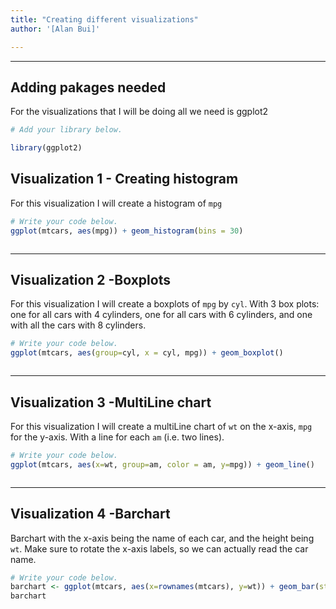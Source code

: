 ```yaml
---
title: "Creating different visualizations"
author: '[Alan Bui]'

---
```


---

## Adding pakages needed

For the visualizations that I will be doing all we need is ggplot2
```r
# Add your library below.

library(ggplot2)

```


## Visualization 1 - Creating histogram

For this visualization I will create a histogram of `mpg`

```r
# Write your code below.
ggplot(mtcars, aes(mpg)) + geom_histogram(bins = 30)



```

---

## Visualization 2 -Boxplots

For this visualization I will create a boxplots of `mpg` by `cyl`. With 3 box plots: one for all cars with 4 cylinders, one for all cars with 6 cylinders, and one with all the cars with 8 cylinders.

```r
# Write your code below.
ggplot(mtcars, aes(group=cyl, x = cyl, mpg)) + geom_boxplot()



```

---

## Visualization 3 -MultiLine chart 

For this visualization I will create a multiLine chart of `wt` on the x-axis, `mpg` for the y-axis. With a line for each `am` (i.e. two lines).

```r
# Write your code below.
ggplot(mtcars, aes(x=wt, group=am, color = am, y=mpg)) + geom_line()



```

---

## Visualization 4 -Barchart

Barchart with the x-axis being the name of each car, and the height being `wt`.
Make sure to rotate the x-axis labels, so we can actually read the car name.

```r
# Write your code below.
barchart <- ggplot(mtcars, aes(x=rownames(mtcars), y=wt)) + geom_bar(stat = "identity")
barchart


```